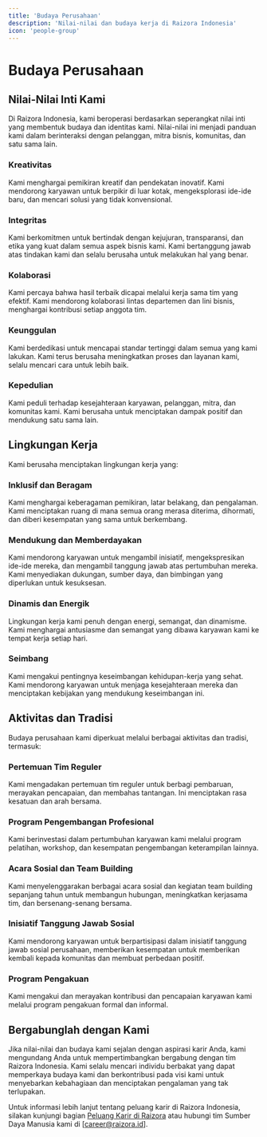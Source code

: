 ```yaml
---
title: 'Budaya Perusahaan'
description: 'Nilai-nilai dan budaya kerja di Raizora Indonesia'
icon: 'people-group'
---
```


# Budaya Perusahaan

## Nilai-Nilai Inti Kami

Di Raizora Indonesia, kami beroperasi berdasarkan seperangkat nilai inti yang membentuk budaya dan identitas kami. Nilai-nilai ini menjadi panduan kami dalam berinteraksi dengan pelanggan, mitra bisnis, komunitas, dan satu sama lain.

### Kreativitas
Kami menghargai pemikiran kreatif dan pendekatan inovatif. Kami mendorong karyawan untuk berpikir di luar kotak, mengeksplorasi ide-ide baru, dan mencari solusi yang tidak konvensional.

### Integritas
Kami berkomitmen untuk bertindak dengan kejujuran, transparansi, dan etika yang kuat dalam semua aspek bisnis kami. Kami bertanggung jawab atas tindakan kami dan selalu berusaha untuk melakukan hal yang benar.

### Kolaborasi
Kami percaya bahwa hasil terbaik dicapai melalui kerja sama tim yang efektif. Kami mendorong kolaborasi lintas departemen dan lini bisnis, menghargai kontribusi setiap anggota tim.

### Keunggulan
Kami berdedikasi untuk mencapai standar tertinggi dalam semua yang kami lakukan. Kami terus berusaha meningkatkan proses dan layanan kami, selalu mencari cara untuk lebih baik.

### Kepedulian
Kami peduli terhadap kesejahteraan karyawan, pelanggan, mitra, dan komunitas kami. Kami berusaha untuk menciptakan dampak positif dan mendukung satu sama lain.

## Lingkungan Kerja

Kami berusaha menciptakan lingkungan kerja yang:

### Inklusif dan Beragam
Kami menghargai keberagaman pemikiran, latar belakang, dan pengalaman. Kami menciptakan ruang di mana semua orang merasa diterima, dihormati, dan diberi kesempatan yang sama untuk berkembang.

### Mendukung dan Memberdayakan
Kami mendorong karyawan untuk mengambil inisiatif, mengekspresikan ide-ide mereka, dan mengambil tanggung jawab atas pertumbuhan mereka. Kami menyediakan dukungan, sumber daya, dan bimbingan yang diperlukan untuk kesuksesan.

### Dinamis dan Energik
Lingkungan kerja kami penuh dengan energi, semangat, dan dinamisme. Kami menghargai antusiasme dan semangat yang dibawa karyawan kami ke tempat kerja setiap hari.

### Seimbang
Kami mengakui pentingnya keseimbangan kehidupan-kerja yang sehat. Kami mendorong karyawan untuk menjaga kesejahteraan mereka dan menciptakan kebijakan yang mendukung keseimbangan ini.

## Aktivitas dan Tradisi

Budaya perusahaan kami diperkuat melalui berbagai aktivitas dan tradisi, termasuk:

### Pertemuan Tim Reguler
Kami mengadakan pertemuan tim reguler untuk berbagi pembaruan, merayakan pencapaian, dan membahas tantangan. Ini menciptakan rasa kesatuan dan arah bersama.

### Program Pengembangan Profesional
Kami berinvestasi dalam pertumbuhan karyawan kami melalui program pelatihan, workshop, dan kesempatan pengembangan keterampilan lainnya.

### Acara Sosial dan Team Building
Kami menyelenggarakan berbagai acara sosial dan kegiatan team building sepanjang tahun untuk membangun hubungan, meningkatkan kerjasama tim, dan bersenang-senang bersama.

### Inisiatif Tanggung Jawab Sosial
Kami mendorong karyawan untuk berpartisipasi dalam inisiatif tanggung jawab sosial perusahaan, memberikan kesempatan untuk memberikan kembali kepada komunitas dan membuat perbedaan positif.

### Program Pengakuan
Kami mengakui dan merayakan kontribusi dan pencapaian karyawan kami melalui program pengakuan formal dan informal.

## Bergabunglah dengan Kami

Jika nilai-nilai dan budaya kami sejalan dengan aspirasi karir Anda, kami mengundang Anda untuk mempertimbangkan bergabung dengan tim Raizora Indonesia. Kami selalu mencari individu berbakat yang dapat memperkaya budaya kami dan berkontribusi pada visi kami untuk menyebarkan kebahagiaan dan menciptakan pengalaman yang tak terlupakan.

Untuk informasi lebih lanjut tentang peluang karir di Raizora Indonesia, silakan kunjungi bagian [Peluang Karir di Raizora](/artikel-5-1-peluang-karir) atau hubungi tim Sumber Daya Manusia kami di [career@raizora.id].